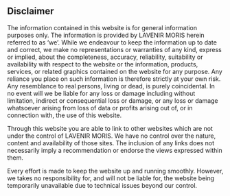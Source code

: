 :::{.box .bs-right}

# Disclaimer
:::

:::{.box .bs-bottom}

The information contained in this website is for general information purposes only. The information is provided by LAVENIR MORIS herein referred to as 'we'. While we endeavour to keep the information up to date and correct, we make no representations or warranties of any kind, express or implied, about the completeness, accuracy, reliability, suitability or availability with respect to the website or the information, products, services, or related graphics contained on the website for any purpose. Any reliance you place on such information is therefore strictly at your own risk.  Any resemblance to real persons, living or dead, is purely coincidental. In no event will we be liable for any loss or damage including without limitation, indirect or consequential loss or damage, or any loss or damage whatsoever arising from loss of data or profits arising out of, or in connection with, the use of this website.

Through this website you are able to link to other websites which are not under the control of LAVENIR MORIS. We have no control over the nature, content and availability of those sites. The inclusion of any links does not necessarily imply a recommendation or endorse the views expressed within them.

Every effort is made to keep the website up and running smoothly. However, we takes no responsibility for, and will not be liable for, the website being temporarily unavailable due to technical issues beyond our control.


:::
